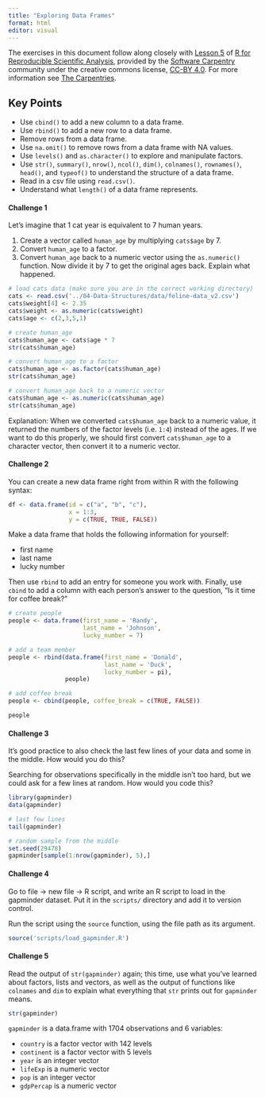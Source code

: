 ```yaml
---
title: "Exploring Data Frames"
format: html
editor: visual
---
```


The exercises in this document follow along closely with [Lesson 5](https://swcarpentry.github.io/r-novice-gapminder/05-data-structures-part2.html) of [R for Reproducible Scientific Analysis](https://swcarpentry.github.io/r-novice-gapminder/), provided by the [Software Carpentry](https://software-carpentry.org/) community under the creative commons license, [CC-BY 4.0](https://creativecommons.org/licenses/by/4.0/). For more information see [The Carpentries](https://carpentries.org/).

::: callout-tip
## Key Points

-   Use `cbind()` to add a new column to a data frame.
-   Use `rbind()` to add a new row to a data frame.
-   Remove rows from a data frame.
-   Use `na.omit()` to remove rows from a data frame with NA values.
-   Use `levels()` and `as.character()` to explore and manipulate factors.
-   Use `str()`, `summary()`, `nrow()`, `ncol()`, `dim()`, `colnames()`, `rownames()`, `head()`, and `typeof()` to understand the structure of a data frame.
-   Read in a csv file using `read.csv()`.
-   Understand what `length()` of a data frame represents.
:::

#### Challenge 1

Let's imagine that 1 cat year is equivalent to 7 human years.

1.  Create a vector called `human_age` by multiplying `cats$age` by 7.
2.  Convert `human_age` to a factor.
3.  Convert `human_age` back to a numeric vector using the `as.numeric()` function. Now divide it by 7 to get the original ages back. Explain what happened.


<!-- Challenge 1 answer begin -->

```r
# load cats data (make sure you are in the correct working directory)
cats <- read.csv('../04-Data-Structures/data/feline-data_v2.csv')
cats$weight[4] <- 2.35
cats$weight <- as.numeric(cats$weight)
cats$age <- c(2,3,5,1)

# create human_age
cats$human_age <- cats$age * 7
str(cats$human_age)

# convert human_age to a factor
cats$human_age <- as.factor(cats$human_age)
str(cats$human_age)

# convert human_age back to a numeric vector
cats$human_age <- as.numeric(cats$human_age)
str(cats$human_age)
```

Explanation: When we converted `cats$human_age` back to a numeric value, it returned the numbers of the factor levels (i.e. `1:4`) instead of the ages. If we want to do this properly, we should first convert `cats$human_age` to a character vector, then convert it to a numeric vector.

<!-- Challenge 1 answer end -->

#### Challenge 2

You can create a new data frame right from within R with the following syntax:

```r
df <- data.frame(id = c("a", "b", "c"),
                 x = 1:3,
                 y = c(TRUE, TRUE, FALSE))
```

Make a data frame that holds the following information for yourself:

-   first name
-   last name
-   lucky number

Then use `rbind` to add an entry for someone you work with. Finally, use `cbind` to add a column with each person's answer to the question, "Is it time for coffee break?"

<!-- Challenge 2 answer begin -->

```r
# create people
people <- data.frame(first_name = 'Randy',
                     last_name = 'Johnson',
                     lucky_number = 7)

# add a team member
people <- rbind(data.frame(first_name = 'Donald',
                           last_name = 'Duck',
                           lucky_number = pi),
                people)

# add coffee break
people <- cbind(people, coffee_break = c(TRUE, FALSE))

people
```

<!-- Challenge 2 answer end -->

#### Challenge 3

It's good practice to also check the last few lines of your data and some in the middle. How would you do this?

Searching for observations specifically in the middle isn't too hard, but we could ask for a few lines at random. How would you code this?

<!-- Challenge 3 answer begin -->

```r
library(gapminder)
data(gapminder)

# last few lines
tail(gapminder)

# random sample from the middle
set.seed(29478)
gapminder[sample(1:nrow(gapminder), 5),]
```

<!-- Challenge 3 answer end -->

#### Challenge 4

Go to file -\> new file -\> R script, and write an R script to load in the gapminder dataset. Put it in the `scripts/` directory and add it to version control.

Run the script using the `source` function, using the file path as its argument.

<!-- Challenge 4 answer begin -->

```r
source('scripts/load_gapminder.R')
```

<!-- Challenge 4 answer end -->

#### Challenge 5

Read the output of `str(gapminder)` again; this time, use what you've learned about factors, lists and vectors, as well as the output of functions like `colnames` and `dim` to explain what everything that `str` prints out for `gapminder` means.

```r
str(gapminder)
```

<!-- Challenge 5 answer begin -->

`gapminder` is a data.frame with 1704 observations and 6 variables:

- `country` is a factor vector with 142 levels
- `continent` is a factor vector with 5 levels
- `year` is an integer vector
- `lifeExp` is a numeric vector
- `pop` is an integer vector
- `gdpPercap` is a numeric vector

<!-- Challenge 5 answer end -->
